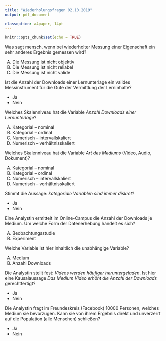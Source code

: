 ```yaml
---
title: "Wiederholungsfragen 02.10.2019"
output: pdf_document

classoption: a4paper, 14pt
---
```


```r
knitr::opts_chunk$set(echo = TRUE)
```

Was sagt mensch, wenn bei wiederholter Messung einer Eigenschaft ein sehr anderes Ergebnis gemessen wird?

A.  Die Messung ist nicht objektiv
B.  Die Messung ist nicht reliabel
C.  Die Messung ist nicht valide

\vspace{2cm}

Ist die Anzahl der Downloads einer Lernunterlage ein valides Messinstrument für die Güte der Vermittlung der Lerninhalte?

- Ja
- Nein

\vspace{2cm}

Welches Skalenniveau hat die Variable *Anzahl Downloads einer Lernunterlage*?

A.  Kategorial – nominal
B.  Kategorial – ordinal
C.  Numerisch – intervallskaliert
D.  Numerisch – verhältnisskaliert

\vspace{2cm}

Welches Skalenniveau hat die Variable *Art des Mediums* (Video, Audio, Dokument)?

A.  Kategorial – nominal
B.  Kategorial – ordinal
C.  Numerisch – intervallskaliert
D.  Numerisch – verhältnisskaliert

\vspace{2cm}

Stimmt die Aussage: *kategoriale Variablen sind immer diskret*?

- Ja
- Nein


\vspace{2cm}

Eine Analystin ermittelt im Online-Campus die Anzahl der Downloads je Medium. Um welche Form der Datenerhebung handelt es sich?

A.  Beobachtungsstudie
B.  Experiment

\vspace{2cm}

Welche Variable ist hier inhaltlich die unabhängige Variable?

A.	Medium 
B.	Anzahl Downloads 

\vspace{2cm}

Die Analystin stellt fest: *Videos werden häufiger heruntergeladen*. Ist hier eine Kausalaussage *Das Medium Video erhöht die Anzahl der Downloads* gerechtfertigt?

-  Ja
-  Nein

\vspace{2cm}

Die Analystin fragt im Freundeskreis (Facebook) 10000 Personen, welches Medium sie bevorzugen. Kann sie von ihrem Ergebnis direkt und unverzerrt auf die Population (alle Menschen) schließen?

-  Ja
-  Nein
